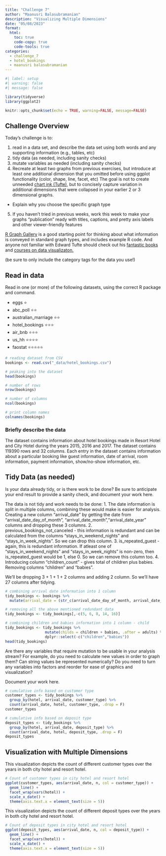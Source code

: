 ```yaml
---
title: "Challenge 7"
author: "Maanusri Balasubramanian"
description: "Visualizing Multiple Dimensions"
date: "05/08/2023"
format:
  html:
    toc: true
    code-copy: true
    code-tools: true
categories:
  - challenge_7
  - hotel_bookings
  - maanusri balasubramanian
---
```


```r
#| label: setup
#| warning: false
#| message: false

library(tidyverse)
library(ggplot2)

knitr::opts_chunk$set(echo = TRUE, warning=FALSE, message=FALSE)
```

## Challenge Overview

Today's challenge is to:

1)  read in a data set, and describe the data set using both words and any supporting information (e.g., tables, etc)
2)  tidy data (as needed, including sanity checks)
3)  mutate variables as needed (including sanity checks)
4)  Recreate at least two graphs from previous exercises, but introduce at least one additional dimension that you omitted before using ggplot functionality (color, shape, line, facet, etc) The goal is not to create unneeded [chart ink (Tufte)](https://www.edwardtufte.com/tufte/), but to concisely capture variation in additional dimensions that were collapsed in your earlier 2 or 3 dimensional graphs.
   - Explain why you choose the specific graph type
5) If you haven't tried in previous weeks, work this week to make your graphs "publication" ready with titles, captions, and pretty axis labels and other viewer-friendly features

[R Graph Gallery](https://r-graph-gallery.com/) is a good starting point for thinking about what information is conveyed in standard graph types, and includes example R code. And anyone not familiar with Edward Tufte should check out his [fantastic books](https://www.edwardtufte.com/tufte/books_vdqi) and [courses on data visualizaton.](https://www.edwardtufte.com/tufte/courses)

(be sure to only include the category tags for the data you use!)

## Read in data

Read in one (or more) of the following datasets, using the correct R package and command.

  - eggs ⭐
  - abc_poll ⭐⭐
  - australian_marriage ⭐⭐
  - hotel_bookings ⭐⭐⭐
  - air_bnb  ⭐⭐⭐
  - us_hh ⭐⭐⭐⭐
  - faostat ⭐⭐⭐⭐⭐

```r

# reading dataset from CSV
bookings <- read.csv("_data/hotel_bookings.csv")

# peaking into the dataset
head(bookings)

# number of rows
nrow(bookings)

# number of columns
ncol(bookings)

# print column names
colnames(bookings)

```

### Briefly describe the data

The dataset contains information about hotel bookings made in Resort Hotel and City Hotel during the years 2015, 2016 and 2017. The dataset contains 119390 rows and 32 columns. Each entry in the dataset contains information about a particular booking like guest information, date of arrival, room information, payment information, show/no-show information, etc.

## Tidy Data (as needed)

Is your data already tidy, or is there work to be done? Be sure to anticipate your end result to provide a sanity check, and document your work here.

The data is not tidy and work needs to be done:
1. The date information is split in multiple columns, combining these would make is easier for analysis. Creating a new column "arrival_date" by getting the date from "arrival_date_day_of_month", "arrival_date_month","arrival_date_year" columns and dropping these 3 columns.
2. previous_bookings_not_canceled - this information is redundant and can be calculated from the columns "stays_in_weekend_nights" and "stays_in_week_nights". So we can drop this column.
3. is_repeated_guest - again, this is redundant information. If atleast one of "stays_in_weekend_nights" and "stays_in_week_nights" is non-zero, then is_repeated_guest would be 1, else 0. So we can remove this column too.
4. Introducing column "children_count" - gives total of children plus babies. Removing columns "children" and "babies".

We'll be dropping 3 + 1 + 1 + 2 columns and adding 2 column. So we'll have 27 columns after tidying.

```r

# combining arrival date information into 1 column
tidy_bookings <- bookings %>%
  mutate(arrival_date = (str_c(arrival_date_day_of_month, arrival_date_month, arrival_date_year, sep = "/")), arrival_date = dmy(arrival_date), .after = lead_time)

# removing all the above mentioned redundant data
tidy_bookings <- tidy_bookings[,-c(5, 6, 8, 14, 16)]

# combining children and babies information into 1 column - child
tidy_bookings <- tidy_bookings %>%
                  mutate(childs = children + babies, .after = adults) %>%
                  dplyr::select(-c("children","babies"))
head(tidy_bookings)

```

Are there any variables that require mutation to be usable in your analysis stream? For example, do you need to calculate new values in order to graph them? Can string values be represented numerically? Do you need to turn any variables into factors and reorder for ease of graphics and visualization?

Document your work here.

```r

# cumulative info based on customer type
customer_types <- tidy_bookings %>%
  group_by(hotel, arrival_date, customer_type) %>%
  count(arrival_date, hotel, customer_type, .drop = F)
customer_types

# cumulative info based on deposit type
deposit_types <- tidy_bookings %>%
  group_by(hotel, arrival_date, deposit_type) %>%
  count(arrival_date, hotel, deposit_type, .drop = F)
deposit_types

```

## Visualization with Multiple Dimensions

This visualization depicts the count of different customer types over the years in both city hotel and resort hotel.

```r

# Count of customer types in city hotel and resort hotel
ggplot(customer_types, aes(arrival_date, n, col = customer_type)) +
  geom_line() +
  facet_wrap(vars(hotel)) +
  scale_x_date() +
  theme(axis.text.x = element_text(size = 5))

```

This visualization depicts the count of different deposit types over the years in both city hotel and resort hotel.


```r

# Count of deposit types in city hotel and resort hotel
ggplot(deposit_types, aes(arrival_date, n, col = deposit_type)) +
  geom_line() +
  facet_wrap(vars(hotel)) +
  scale_x_date() +
  theme(axis.text.x = element_text(size = 5))

```
